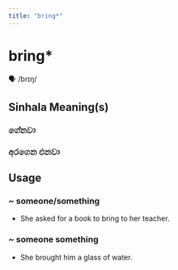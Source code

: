 ```yaml
---
title: "bring*"
---
```


# bring*

🗣️ /brɪŋ/

## Sinhala Meaning(s)

### ගේනවා
### අරගෙන එනවා

## Usage

### ~ someone/something

- She asked for a book to bring to her teacher.


### ~ someone something

- She brought him a glass of water.

